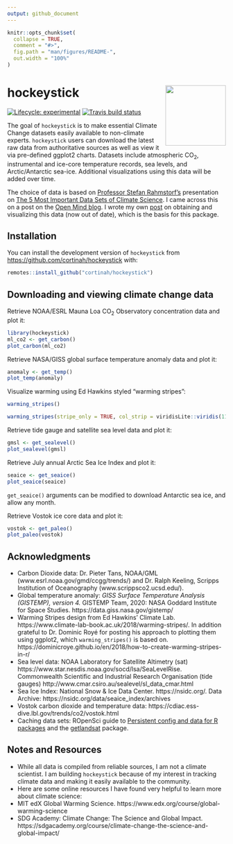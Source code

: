 ```yaml
---
output: github_document
---
```


<!-- README.md is generated from README.Rmd. Please edit that file -->

```r
knitr::opts_chunk$set(
  collapse = TRUE,
  comment = "#>",
  fig.path = "man/figures/README-",
  out.width = "100%"
)
```

# hockeystick <img src='man/figures/logo.png' align="right" height="139" />

<!-- badges: start -->
[![Lifecycle: experimental](https://img.shields.io/badge/lifecycle-experimental-orange.svg)](https://www.tidyverse.org/lifecycle/#experimental)
[![Travis build status](https://travis-ci.com/cortinah/hockeystick.svg?branch=master)](https://travis-ci.com/cortinah/hockeystick)
<!-- badges: end -->

The goal of `hockeystick` is to make essential Climate Change datasets easily available to non-climate experts. `hockeystick` users can download the latest raw data from authoritative sources as well as view it via pre-defined ggplot2 charts. Datasets include atmospheric CO<sub>2</sub>, instrumental and ice-core temperature records, sea levels, and Arctic/Antarctic sea-ice. Additional visualizations using this data will be added over time.

The choice of data is based on [Professor Stefan Rahmstorf's ](http://www.pik-potsdam.de/~stefan/) presentation on [The 5 Most Important Data Sets of Climate Science](http://www.pik-potsdam.de/~stefan/5datasets_rahmstorf.pdf). I came across this on a post on the [Open Mind blog](https://tamino.wordpress.com/2018/11/01/the-5-most-important-data-sets-of-climate-science/). I wrote my own [post](http://rethinking.rbind.io/2018/11/16/the-top-five-climate-charts-using-ggplot2/) on obtaining and visualizing this data (now out of date), which is the basis for this package.

## Installation

You can install the development version of `hockeystick` from [https://github.com/cortinah/hockeystick](https://github.com/cortinah/hockeystick) with:

``` r
remotes::install_github("cortinah/hockeystick")
```

## Downloading and viewing climate change data

Retrieve NOAA/ESRL Mauna Loa CO<sub>2</sub> Observatory concentration data and plot it:

```r
library(hockeystick)
ml_co2 <- get_carbon()
plot_carbon(ml_co2)
```

Retrieve NASA/GISS global surface temperature anomaly data and plot it:

```r
anomaly <- get_temp()
plot_temp(anomaly)
```

Visualize warming using Ed Hawkins styled "warming stripes":
```r
warming_stripes()
```
```r
warming_stripes(stripe_only = TRUE, col_strip = viridisLite::viridis(11))
```

Retrieve tide gauge and satellite sea level data and plot it:

```r
gmsl <- get_sealevel()
plot_sealevel(gmsl)
```

Retrieve July annual Arctic Sea Ice Index and plot it:

```r
seaice <- get_seaice()
plot_seaice(seaice)
```

`get_seaice()` arguments can be modified to download Antarctic sea ice, and allow any month.

Retrieve Vostok ice core data and plot it:

```r
vostok <- get_paleo()
plot_paleo(vostok)
```


## Acknowledgments
- Carbon Dioxide data: Dr. Pieter Tans, NOAA/GML (www.esrl.noaa.gov/gmd/ccgg/trends/) and Dr. Ralph Keeling, Scripps Institution of Oceanography (www.scrippsco2.ucsd.edu/).
- Global temperature anomaly: *GISS Surface Temperature Analysis (GISTEMP), version 4.* GISTEMP Team, 2020: NASA Goddard Institute for Space Studies. https://data.giss.nasa.gov/gistemp/
- Warming Stripes design from Ed Hawkins' Climate Lab. https://www.climate-lab-book.ac.uk/2018/warming-stripes/. In addition grateful to Dr. Dominic Royé for posting his approach to plotting them using ggplot2, which `warming_stripes()` is based on. https://dominicroye.github.io/en/2018/how-to-create-warming-stripes-in-r/
- Sea level data: NOAA Laboratory for Satellite Altimetry (sat) https://www.star.nesdis.noaa.gov/socd/lsa/SeaLevelRise. Commonwealth Scientific and Industrial Research Organisation (tide gauges) http://www.cmar.csiro.au/sealevel/sl_data_cmar.html
- Sea Ice Index: National Snow & Ice Data Center. https://nsidc.org/.
Data Archive: https://nsidc.org/data/seaice_index/archives
- Vostok carbon dioxide and temperature data: https://cdiac.ess-dive.lbl.gov/trends/co2/vostok.html
- Caching data sets: ROpenSci guide to [Persistent config and data for R packages](https://blog.r-hub.io/2020/03/12/user-preferences/) and the [getlandsat](https://docs.ropensci.org/getlandsat/) package.

## Notes and Resources
- While all data is compiled from reliable sources, I am not a climate scientist. I am building `hockeystick` because of my interest in tracking climate data and making it easily available to the community.
- Here are some online resources I have found very helpful to learn more about climate science:
- MIT edX Global Warming Science. https://www.edx.org/course/global-warming-science
- SDG Academy: Climate Change: The Science and Global Impact. https://sdgacademy.org/course/climate-change-the-science-and-global-impact/


